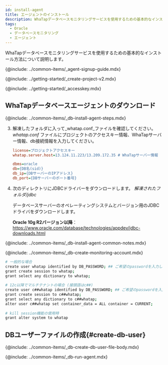 ```yaml
---
id: install-agent
title: エージェントのインストール
description: WhaTapデータベースモニタリングサービスを使用するための基本的なインストール方法について説明します。
tags:
  - Oracle
  - データベースモニタリング
  - エージェント
---
```



WhaTapデータベースモニタリングサービスを使用するための基本的なインストール方法について説明します。

{@include: ../common-items/_agent-signup-guide.mdx}   

<Youtube ko='RhU3f3d7k1A' en='MIo3HRIOt8M' ja='MIo3HRIOt8M' />

{@include: ../getting-started/_create-project-v2.mdx}

{@include: ../getting-started/_accesskey.mdx} 

## WhaTapデータベースエージェントのダウンロード

{@include: ../common-items/_db-install-agent-steps.mdx} 

3. 解凍したフォルダに入って_whatap.conf_ファイルを確認してください。_whatap.conf_ ファイルにプロジェクトのアクセスキー情報、WhaTapサーバー情報、db接続情報を入力してください。

   ```ini title='whatap.conf'
   license=プロジェクトアクセスキー
   whatap.server.host=13.124.11.223/13.209.172.35 # WhaTapサーバー情報

   dbms=oracle
   db={DB名(sid)}
   db_ip={DBサーバーのIPアドレス}
   db_port={DBサーバーのポート番号}
   ```

4. 次のディレクトリにJDBCドライバーをダウンロードします。 _解凍されたフォルダ/jdbc_

   データベースサーバーのオペレーティングシステムとバージョン用のJDBCドライバをダウンロードします。 

   **Oracle 10g R2バージョン以降**：https://www.oracle.com/database/technologies/appdev/jdbc-downloads.html

<!-- 공통 Notes -->

{@include: ../common-items/_db-install-agent-common-notes.mdx}

<!-- 모니터링용 계정 생성 -->

{@include: ../common-items/_db-create-monitoring-account.mdx} 

<!-- Oracle -->

```bash showLineNumbers
# 一般的な場合
create user whatap identified by DB_PASSWORD; ## ご希望のpasswordを入力してください。
grant create session to whatap;
grant select any dictionary to whatap;
 
# 12c以降でマルチテナントの場合 (接頭語はc##)
create user c##whatap identified by DB_PASSWORD; ## ご希望のpasswordを入力してください。
grant create session to c##whatap;
grant select any dictionary to c##whatap;
alter user c##whatap set container_data = ALL container = CURRENT;
 
# kill session機能の使用時
grant alter system to whatap
```

## DBユーザーファイルの作成{#create-db-user}

<DBuserDesc name='default'/>

{@include: ../common-items/_db-create-db-user-file-body.mdx}

<!--## 에이전트 실행-->

{@include: ../common-items/_db-run-agent.mdx} 
